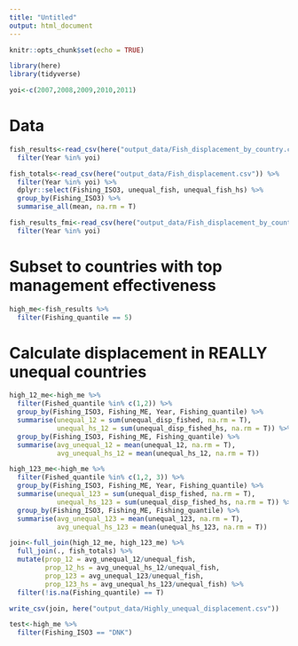 ```yaml
---
title: "Untitled"
output: html_document
---
```


```r
knitr::opts_chunk$set(echo = TRUE)
```

```r
library(here)
library(tidyverse)

yoi<-c(2007,2008,2009,2010,2011)
```

# Data

```r
fish_results<-read_csv(here("output_data/Fish_displacement_by_country.csv")) %>% 
  filter(Year %in% yoi) 

fish_totals<-read_csv(here("output_data/Fish_displacement.csv")) %>% 
  filter(Year %in% yoi) %>% 
  dplyr::select(Fishing_ISO3, unequal_fish, unequal_fish_hs) %>% 
  group_by(Fishing_ISO3) %>% 
  summarise_all(mean, na.rm = T)

fish_results_fmi<-read_csv(here("output_data/Fish_displacement_by_country_fmi.csv")) %>% 
  filter(Year %in% yoi) 
```



# Subset to countries with top management effectiveness

```r
high_me<-fish_results %>% 
  filter(Fishing_quantile == 5)
```


# Calculate displacement in REALLY unequal countries

```r
high_12_me<-high_me %>% 
  filter(Fished_quantile %in% c(1,2)) %>% 
  group_by(Fishing_ISO3, Fishing_ME, Year, Fishing_quantile) %>% 
  summarise(unequal_12 = sum(unequal_disp_fished, na.rm = T),
            unequal_hs_12 = sum(unequal_disp_fished_hs, na.rm = T)) %>% 
  group_by(Fishing_ISO3, Fishing_ME, Fishing_quantile) %>% 
  summarise(avg_unequal_12 = mean(unequal_12, na.rm = T),
            avg_unequal_hs_12 = mean(unequal_hs_12, na.rm = T))
```

```r
high_123_me<-high_me %>% 
  filter(Fished_quantile %in% c(1,2, 3)) %>% 
  group_by(Fishing_ISO3, Fishing_ME, Year, Fishing_quantile) %>% 
  summarise(unequal_123 = sum(unequal_disp_fished, na.rm = T),
            unequal_hs_123 = sum(unequal_disp_fished_hs, na.rm = T)) %>% 
  group_by(Fishing_ISO3, Fishing_ME, Fishing_quantile) %>% 
  summarise(avg_unequal_123 = mean(unequal_123, na.rm = T),
            avg_unequal_hs_123 = mean(unequal_hs_123, na.rm = T))
```

```r
join<-full_join(high_12_me, high_123_me) %>% 
  full_join(., fish_totals) %>% 
  mutate(prop_12 = avg_unequal_12/unequal_fish,
         prop_12_hs = avg_unequal_hs_12/unequal_fish,
         prop_123 = avg_unequal_123/unequal_fish,
         prop_123_hs = avg_unequal_hs_123/unequal_fish) %>% 
  filter(!is.na(Fishing_quantile) == T)
```

```r
write_csv(join, here("output_data/Highly_unequal_displacement.csv"))
```

```r
test<-high_me %>% 
  filter(Fishing_ISO3 == "DNK")
```

